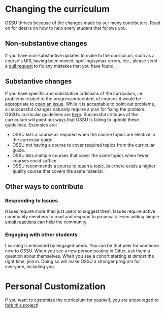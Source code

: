 # Changing the curriculum

OSSU thrives because of the changes made by our many contributors. Read on for details on how to help every student that follows you.

## Non-substantive changes

If you have non-substantive updates to make to the curriculum, such as a course's URL having been moved, spelling/syntax errors, etc., please send a [pull request](https://www.freecodecamp.org/news/how-to-make-your-first-pull-request-on-github-3/) to fix any mistakes that you have found.

## Substantive changes

If you have specific and substantive criticisms of the curriculum, i.e. problems related to the progression/content of courses it would be appropriate to [open an issue](https://help.github.com/articles/creating-an-issue/). While it is acceptable to point out problems, all successful changes naturally require a plan for fixing the problem.
OSSU’s curricular guidelines are [here](/faq/curricular_guidelines). Successful critiques of the curriculum will point out ways that OSSU is failing to uphold these guidelines. Examples are:

- OSSU lists a course as required when the course topics are elective in the curricular guide.
- OSSU not having a course to cover required topics from the curricular guide.
- OSSU lists multiple courses that cover the same topics when fewer courses could suffice.
- OSSU recommends a course to teach a topic, but there exists a higher quality course that covers the same material.

## Other ways to contribute

### Responding to Issues

Issues require more than just users to suggest them. Issues require active community members to read and respond to proposals. Even adding simple [emoji reactions](https://github.blog/2016-03-10-add-reactions-to-pull-requests-issues-and-comments/) can help the community.

### Engaging with other students

Learning is enhanced by engaged peers. You can be that peer for someone new to OSSU. When you see a new person posting in Gitter, ask them a question about themselves. When you see a cohort starting at _almost_ the right time, join in. Doing so will make OSSU a stronger program for everyone, including you.

# Personal Customization

If you want to customize the curriculum for yourself, you are encouraged to [fork this project](https://help.github.com/articles/fork-a-repo/)!
